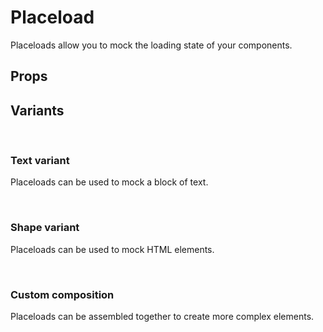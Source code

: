 
<Meta of={PlaceloadStories} />

# Placeload

Placeloads allow you to mock the loading state of your components.

<Primary />

## Props

<Controls />

## Variants

<br />

### Text variant

Placeloads can be used to mock a block of text.

<div className="border border-muted-200 dark:border-muted-800 bg-white dark:bg-slate-900 p-6 rounded-sm">
  <Story of={PlaceloadStories.TextOne} />
  <Story of={PlaceloadStories.TextTwo} />
  <Story of={PlaceloadStories.TextThree} />
</div>

<br />

### Shape variant

Placeloads can be used to mock HTML elements.

<div className="flex gap-2 border border-muted-200 dark:border-muted-800 bg-white dark:bg-slate-900 p-6 rounded-sm">
  <Story of={PlaceloadStories.ShapeOne} />
  <Story of={PlaceloadStories.ShapeTwo} />
  <Story of={PlaceloadStories.ShapeThree} />
  <Story of={PlaceloadStories.ShapeFour} />
  <Story of={PlaceloadStories.ShapeFive} />
</div>

<br />

### Custom composition

Placeloads can be assembled together to create more complex elements.

<div className="flex gap-2 border border-muted-200 dark:border-muted-800 bg-white dark:bg-slate-900 p-6 rounded-sm">
  <div class="flex items-center gap-2">
    <Story of={PlaceloadStories.ShapeFour} />
    <div>
      <Story of={PlaceloadStories.TextOne} />
      <Story of={PlaceloadStories.TextTwo} />
      <Story of={PlaceloadStories.TextThree} />
    </div>
  </div>
</div>

<br />